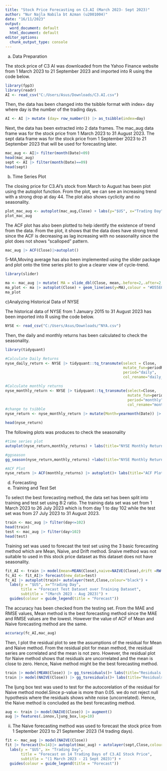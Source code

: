 ---
title: "Stock Price Forecasting on C3.AI (March 2023- Sept 2023)"
author: "Nur Najla Nabila bt Azman (u2001004)"
date: "16/11/2023"
output:
  word_document: default
  html_document: default
editor_options:
  chunk_output_type: console
---

a) Data Preparation

The stock price of C3 AI was downloaded from the Yahoo Finance website from 1 March 2023 to 21 September 2023 and imported into R using the code below.

```{r echo=T, message=FALSE, warning=FALSE, result='hide'}
library(fpp3)
library(readr)
AI <- read_csv("C:/Users/Asus/Downloads/C3.AI.csv")
```

Then, the data has been changed into the tsibble format with index= day where day is the number of the trading days.

```{r echo=T, message=FALSE, warning=FALSE, result='hide'}
AI <- AI |> mutate (day= row_number()) |> as_tsibble(index=day)
```

Next, the data has been extracted into 2 data frames. The mac_aug data frame was for the  stock price from 1 March 2023 to 31 August 2023. The sept data frame was for the stock price from 1 September 2023 to 21 September 2023 that will be used for forecasting later.

```{r message=FALSE, warning=FALSE}
mac_aug <- AI|> filter(month(Date)<09)
head(mac_aug)
sept <- AI |> filter(month(Date)==09)
head(sept)
```

b) Time Series Plot

The closing price for C3.AI's stock from March to August has been plot using the autoplot function. From the plot, we can see an increasing trend with a strong drop at day 44. The plot also shows cyclicity and no seasonality.

```{r message=FALSE, warning=FALSE}
plot_mac_aug <- autoplot(mac_aug,Close) + labs(y="$US", x="Trading Day", title="C3.ai Daily Closing Stock Price", subtitle="March 2023 - Aug 2023")
plot_mac_aug
```

The ACF plot has also been plotted to help identify the existence of trend from the data. From the plot, it shows that the data does have strong trend since the ACF is decreasing as lag increasing with no seasonality since the plot does not shows "scalloped" pattern.

```{r message=FALSE, warning=FALSE}
mac_aug |> ACF(Close)|>autoplot()
```

5-MA,Moving average has also been implemented using the slider package and plot onto the time series plot to give a clearer view of cycle-trend.

```{r message=FALSE, warning=FALSE}
library(slider)
```
```{r message=FALSE, warning=FALSE}
ma <- mac_aug |> mutate( MA = slide_dbl(Close, mean,.before=2,.after=2,.complete=T))
ma_plot <- ma |> autoplot(Close) + geom_line(aes(y=MA),colour = "#D55E00")+ labs(y="$US", title="C3.ai Daily Closing Stock Price", subtitle="March 2023 - Aug 2023")+guides(colour = guide_legend(title = "series"))
ma_plot
```

c)Analyzing Historical Data of NYSE 

The historical data of NYSE from 1 January 2015 to 31 August 2023 has been imported into R using the code below.

```{r message=FALSE, warning=FALSE}
NYSE <- read_csv("C:/Users/Asus/Downloads/^NYA.csv")
```

Then, the daily and monthly returns has been calculated to check the seasonality.

```{r message=FALSE, warning=FALSE}
library(tidyquant)
```
```{r}

#Calculate Daily Returns
nyse_daily_return <- NYSE |> tidyquant::tq_transmute(select = Close, 
                                                     mutate_fun=periodReturn,
                                                     period="daily",
                                                     col_rename="daily_returns")

#Calculate monthly returns
nyse_monthly_return <- NYSE |> tidyquant::tq_transmute(select=Close,
                                                       mutate_fun=periodReturn,
                                                       period="monthly",
                                                       col_rename="monthly_returns")
#change to tsibble
nyse_return <- nyse_monthly_return |> mutate(Month=yearmonth(Date)) |> select(-Date,Month,monthly_returns)|> as_tsibble(index=Month)

head(nyse_return)
```

The following plots was produces to check the seasonality

```{r message=FALSE, warning=FALSE}
#time series plot
autoplot(nyse_return,monthly_returns) + labs(title="NYSE Monthly Returns",subtitle= "Jan 2015 - Aug 2023", y="Monthly returns",x="Month")

#ggseason
gg_season(nyse_return,monthly_returns) +labs(title="NYSE Monthly Returns",subtitle= "Jan 2015 - Aug 2023", y="Monthly returns",x="Month")

#ACF Plot
nyse_return |> ACF(monthly_returns) |> autoplot()+ labs(title="ACF Plot for NYSE Monthly Returns")

```


d) Forecasting
i) Training and Test Set

To select the best forecasting method, the data set has been split into training and test set using 8:2 ratio. The training data set was set from 1 March 2023 to 26 July 2023 which is from day 1 to day 102 while the test set was from 27 July 2023 to 31 August 2023.

```{r message=FALSE, warning=FALSE}
train <- mac_aug |> filter(day<=102)
head(train)
test <- mac_aug |> filter(day>102)
head(test)
```

Training set was used to forecast the test set using the 3 basic forecasting method which are Mean, Naive, and Drift method. Snaive method was not suitable to used in this stock price dataset as this dataset does not have seasonality. 

```{r message=FALSE, warning=FALSE}
fit_AI <- train |> model(mean=MEAN(Close),naive=NAIVE(Close),drift =RW(Close~drift()))
fc_AI <- fit_AI|> forecast(new_data=test)
fc_AI |> autoplot(train)+ autolayer(test,Close,colour="black") +
  labs(y = "$US", x="Trading Day",
       title = "Forecast Test Dataset over Training Dataset",
       subtitle = "(March 2023 - Aug 2023)") +
  guides(colour = guide_legend(title = "Forecast"))
```

The accuracy has been checked from the testing set. From the MAE and RMSE values, Mean method is the best forecasting method since the MAE and RMSE values are the lowest. However the value of ACF of Mean and Naive forecasting method are the same.

```{r message=FALSE, warning=FALSE}
accuracy(fc_AI,mac_aug)
```


Then, I plot the residual plot to see the assumptions of the residual for Mean and Naive method. From the residual plot for mean method, the residual series are correlated and the mean is not zero. However, the residual plot for Naive method shows that residuals are uncorrelated and the mean is close to zero. Hence, Naive method might be the best forecasting method.

```{r message=FALSE, warning=FALSE}
train |> model(MEAN(Close)) |> gg_tsresiduals()+ labs(title="Residuals from the Mean method")
train |> model(NAIVE(Close)) |> gg_tsresiduals()+ labs(title="Residuals from the Naive method")
```

The ljung box test was used to test for the autocorelation of the residual for Naive method model.Since p-value is more than 0.05. we do not reject null hypothesis where the residuals shows white noise (uncorrelated). Hence, the Naive method is concluded as the best forecasting method.


```{r message=FALSE, warning=FALSE}
aug <- train |> model(NAIVE(Close)) |> augment()
aug |> features(.innov,ljung_box,lag=10)
```

ii) The Naive forecasting method was used to forecast the stock price from 1 September 2023 to 21 September 2023 (14 trading days).

```{r message=FALSE, warning=FALSE}
fit <- mac_aug |> model(NAIVE(Close))
fit |> forecast(h=14)|> autoplot(mac_aug) + autolayer(sept,Close,colour="black") +
  labs(y = "$US", x= "Trading Day",
       title = "Forecast on 14 Trading Days of C3.AI Stock Price",
       subtitle = "(1 March 2023 - 21 Sept 2023)") +
  guides(colour = guide_legend(title = "Forecast"))
```
